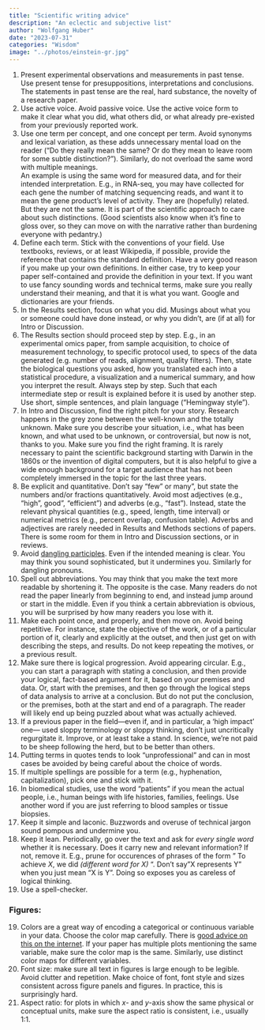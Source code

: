 ```yaml
---
title: "Scientific writing advice"
description: "An eclectic and subjective list"
author: "Wolfgang Huber"
date: "2023-07-31"
categories: "Wisdom"
image: "../photos/einstein-gr.jpg"
---
```


1. Present experimental observations and measurements in past tense. Use present tense for presuppositions, interpretations and conclusions. The statements in past tense are the real, hard substance, the novelty of a research paper. 
2. Use active voice. Avoid passive voice. Use the active voice form to make it clear what you did, what others did, or what already pre-existed from your previously reported work.
3. Use one term per concept, and one concept per term. Avoid synonyms and lexical variation, as these adds unnecessary mental load on the reader (“Do they really mean the same? Or do they mean to leave room for some subtle distinction?”). Similarly, do not overload the same word with multiple meanings.\
An example is using the same word for measured data, and for their intended interpretation. E.g., in RNA-seq, you may have collected for each gene the number of matching sequencing reads, and want it to mean the gene product's level of activity. They are (hopefully) related. But they are not the same. It is part of the scientific approach to care about such distinctions. (Good scientists also know when it's fine to gloss over, so they can move on with the narrative rather than burdening everyone with pedantry.)
4. Define each term. Stick with the conventions of your field. Use textbooks, reviews, or at least Wikipedia, if possible, provide the reference that contains the standard definition. Have a very good reason if you make up your own definitions. In either case, try to keep your paper self-contained and provide the definition in your text. 
If you want to use fancy sounding words and technical terms, make sure you really understand their meaning, and that it is what you want. Google and dictionaries are your friends.
5. In the Results section, focus on what you did. Musings about what you or someone could have done instead, or why you didn't, are (if at all) for Intro or Discussion. 
6. The Results section should proceed step by step. E.g., in an experimental omics paper, from sample acquisition, to choice of measurement technology, to specific protocol used, to specs of the data generated (e.g. number of reads, alignment, quality filters). Then, state the biological questions you asked, how you translated each into a statistical procedure, a visualization and a numerical summary, and how you interpret the result. Always step by step. Such that each intermediate step or result is explained before it is used by another step. Use short, simple sentences, and plain language ("Hemingway style").
7. In Intro and Discussion, find the right pitch for your story. Research happens in the grey zone between the well-known and the totally unknown. Make sure you describe your situation, i.e., what has been known, and what used to be unknown, or controversial, but now is not, thanks to you. Make sure you find the right framing. It is rarely necessary to paint the scientific background starting with Darwin in the 1860s or the invention of digital computers, but it is also helpful to give a wide enough background for a target audience that has not been completely immersed in the topic for the last three years. 
8. Be explicit and quantitative. Don't say "few" or many", but state the numbers and/or fractions quantitatively. Avoid most adjectives (e.g., "high", good", "efficient") and adverbs (e.g., "fast"). Instead, state the relevant physical quantities (e.g., speed, length, time interval) or numerical metrics (e.g., percent overlap, confusion table). Adverbs and adjectives are rarely needed in Results and Methods sections of papers. There is some room for them in Intro and Discussion sections, or in reviews. 
9. Avoid [dangling participles](https://www.vocabulary.com/dictionary/dangling%20participle). Even if the intended meaning is clear. You may think you sound sophisticated, but it undermines you. Similarly for dangling pronouns.
10. Spell out abbreviations. You may think that you make the text more readable by shortening it. The opposite is the case. Many readers do not read the paper linearly from beginning to end, and instead jump around or start in the middle. Even if you think a certain abbreviation is obvious, you will be surprised by how many readers you lose with it. 
11. Make each point once, and properly, and then move on. Avoid being repetitive. For instance, state the objective of the work, or of a particular portion of it, clearly and explicitly at the outset, and then just get on with describing the steps, and results. Do not keep repeating the motives, or a previous result.
12. Make sure there is logical progression. Avoid appearing circular. E.g., you can start a paragraph with stating a conclusion, and then provide your logical, fact-based argument for it, based on your premises and data. Or, start with the premises, and then go through the logical steps of data analysis to arrive at a conclusion. But do not put the conclusion, or the premises, both at the start and end of a paragraph. The reader will likely end up being puzzled about what was actually achieved.
13. If a previous paper in the field---even if, and in particular, a 'high impact' one--- used sloppy terminology or sloppy thinking, don't just uncritically regurgitate it. Improve, or at least take a stand. In science, we're not paid to be sheep following the herd, but to be better than others.
14. Putting terms in quotes tends to look "unprofessional" and can in most cases be avoided by being careful about the choice of words.  
15. If multiple spellings are possible for a term (e.g., hyphenation, capitalization), pick one and stick with it.
16. In biomedical studies, use the word "patients" if you mean the actual people, i.e., human beings with life histories, families, feelings. Use another word if you are just referring to blood samples or tissue biopsies. 
17. Keep it simple and laconic. Buzzwords and overuse of technical jargon sound pompous and undermine you.
18. Keep it lean. Periodically, go over the text and ask for *every single word* whether it is necessary. Does it carry new and relevant information? If not, remove it.
E.g., prune for occurences of phrases of the form " To achieve *X*, we did *(different word for X)* ".
Don't say "X represents Y" when you just mean "X is Y". Doing so exposes you as careless of logical thinking.
19. Use a spell-checker.

### Figures:
19. Colors are a great way of encoding a categorical or continuous variable in your data. Choose the color map carefully. There is [good advice on this on the internet](https://ggplot2-book.org/scales-colour). If your paper has multiple plots mentioning the same variable, make sure the color map is the same. Similarly, use distinct color maps for different variables.
20. Font size: make sure all text in figures is large enough to be legible. Avoid clutter and repetition. Make choice of font, font style and sizes consistent across figure panels and figures. In practice, this is surprisingly hard.
21. Aspect ratio: for plots in which $x$- and $y$-axis show the same physical or conceptual units, make sure the aspect ratio is consistent, i.e., usually 1:1.
